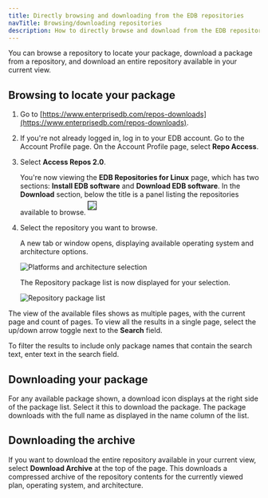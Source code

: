```yaml
---
title: Directly browsing and downloading from the EDB repositories
navTitle: Browsing/downloading repositories
description: How to directly browse and download from the EDB repositories from the web
---
```


You can browse a repository to locate your package, download a package from a repository, and download an entire repository available in your current view.

## Browsing to locate your package

1. Go to [https://www.enterprisedb.com/repos-downloads](https://www.enterprisedb.com/repos-downloads). 

1. If you're not already logged in, log in to your EDB account. Go to the Account Profile page. On the Account Profile page, select **Repo Access**.

1. Select **Access Repos 2.0**.

    You're now viewing the **EDB Repositories for Linux** page, which has  two sections: **Install EDB software** and **Download EDB software**. In the **Download** section, below the title is a panel listing the repositories available to browse.
    <img src="images/download_repos.png" style="border:1px solid; margin: 5px 0 10px 0"/>

1. Select the repository you want to browse.

    A new tab or window opens, displaying available operating system and architecture options.

    ![Platforms and architecture selection](images/platforms_and_architectures.png)

    The Repository package list is now displayed for your selection.

    ![Repository package list](images/repository_package_list.png)

The view of the available files shows as multiple pages, with the current page and count of pages. To view all the results in a single page, select the up/down arrow toggle next to the **Search** field. 

To filter the results to include only package names that contain the search text, enter text in the search field.

## Downloading your package

For any available package shown, a download icon displays at the right side of the package list. Select it this to download the package. The package downloads with the full name as displayed in the name column of the list.

## Downloading the archive

If you want to download the entire repository available in your current view, select **Download Archive** at the top of the page. This downloads a compressed archive of the repository contents for the currently viewed plan, operating system, and architecture.
